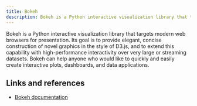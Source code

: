 ```yaml
---
title: Bokeh
description: Bokeh is a Python interactive visualization library that targets modern web browsers for presentation. Its goal is to provide
---
```


Bokeh is a Python interactive visualization library that targets modern web browsers for presentation. Its goal is to provide
elegant, concise construction of novel graphics in the style of D3.js, and to extend this capability with high-performance
interactivity over very large or streaming datasets. Bokeh can help anyone who would like to quickly and easily create interactive
plots, dashboards, and data applications.

## Links and references

* [Bokeh documentation](http://bokeh.pydata.org/en/latest/)